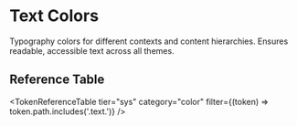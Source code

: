 
<Meta title="Token Reference/Semantic/Colors/Text" />

# Text Colors

Typography colors for different contexts and content hierarchies. Ensures readable, accessible text across all themes.

<TextColors />

## Reference Table

<TokenReferenceTable tier="sys" category="color" filter={(token) => token.path.includes('.text.')} />